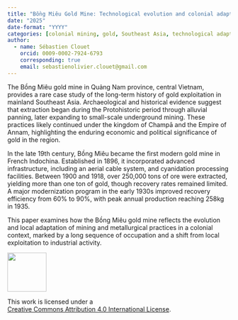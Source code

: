 ---
title: "Bồng Miêu Gold Mine: Technological evolution and colonial adaptation in Southeast Asia"
date: "2025"
date-format: "YYYY"
categories: [colonial mining, gold, Southeast Asia, technological adaptation]
author: 
  - name: Sébastien Clouet
    orcid: 0009-0002-7924-6793
    corresponding: true
    email: sebastienolivier.clouet@gmail.com
---

The Bồng Miêu gold mine in Quảng Nam province, central Vietnam, provides a rare case study of the long-term history of gold exploitation in mainland Southeast Asia. Archaeological and historical evidence suggest that extraction began during the Protohistoric period through alluvial panning, later expanding to small-scale underground mining. These practices likely continued under the kingdom of Champā and the Empire of Annam, highlighting the enduring economic and political significance of gold in the region.
In the late 19th century, Bồng Miêu became the first modern gold mine in French Indochina. Established in 1896, it incorporated advanced infrastructure, including an aerial cable system, and cyanidation processing facilities. Between 1900 and 1918, over 250,000 tons of ore were extracted, yielding more than one ton of gold, though recovery rates remained limited. A major modernization program in the early 1930s improved recovery efficiency from 60% to 90%, with peak annual production reaching 258kg in 1935.
This paper examines how the Bồng Miêu gold mine reflects the evolution and local adaptation of mining and metallurgical practices in a colonial context, marked by a long sequence of occupation and a shift from local exploitation to industrial activity.

::: {layout="[ 20 , 85 ]"}

::: {#column-image}
[![](https://i.creativecommons.org/l/by/4.0/88x31.png){width=88}](http://creativecommons.org/licenses/by/4.0/)
:::

::: {#column-text}
This work is licensed under a<br>[Creative Commons Attribution 4.0 International License](https://creativecommons.org/licenses/by/4.0/).
:::

:::

